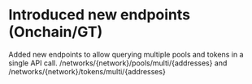 # Introduced new endpoints (Onchain/GT)

Added new endpoints to allow querying multiple pools and tokens in a single API call. /networks/{network}/pools/multi/{addresses} and /networks/{network}/tokens/multi/{addresses}
